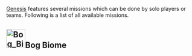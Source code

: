 [[Genesis]] features several missions which can be done by solo players or teams.
Following is a list of all available missions.

==[[File:Bog Biome Icon.png|50px]]Bog Biome==
